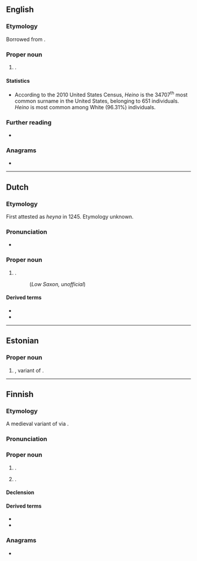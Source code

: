 ==English==
{{wikipedia|Heino (surname)}}

===Etymology===
Borrowed from {{bor|en|fi|Heino}}.

===Proper noun===
{{en-proper noun|s}}

# {{surname|en|from=Finnish}}.

====Statistics====
* According to the 2010 United States Census, ''Heino'' is the 34707<sup>th</sup> most common surname in the United States, belonging to 651 individuals. ''Heino'' is most common among White (96.31%) individuals.

===Further reading===
* {{R:en:DAFN}}

===Anagrams===
* {{anagrams|en|a=ehino|honie}}

----

==Dutch==

===Etymology===
First attested as ''heyna'' in 1245. Etymology unknown.

===Pronunciation===
* {{hyphenation|nl|Hei|no}}

===Proper noun===
{{nl-proper noun|n}}

# {{place|nl|village/and/former municipality|m/Raalte|p/Overijssel|c/Netherlands}}.
#: {{syn|nds-nl|Stöppersgat}} (''Low Saxon, unofficial'')

====Derived terms====
* {{l|nl|Heinoër}}
* {{l|nl|Heinos}}

----

==Estonian==

===Proper noun===
{{head|et|proper noun}}

# {{given name|et|male}}, variant of {{m|et|Hendrik||[[Henry]]}}.

----

==Finnish==

===Etymology===
A medieval variant of {{m|fi|Henrik||[[Henry]]}} via {{der|fi|gml|-}}.

===Pronunciation===
{{fi-pronunciation}}

===Proper noun===
{{fi-proper noun}}

# {{given name|fi|male}}.
# {{surname|fi|patronymic|from=given names}}.

====Declension====
{{fi-decl-valo|Hein|||o|a}}

====Derived terms====
* {{l|fi|Heinola}}
* {{l|fi|Heinonen}}

===Anagrams===
* {{anagrams|fi|a=ehino|hieno|hioen|hione|oheni}}